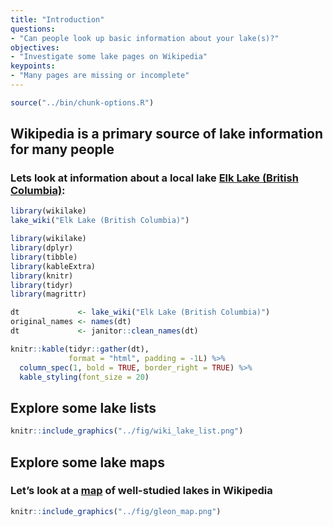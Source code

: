 ```yaml
---
title: "Introduction"
questions:
- "Can people look up basic information about your lake(s)?"
objectives:
- "Investigate some lake pages on Wikipedia"
keypoints:
- "Many pages are missing or incomplete"
---
```


```r
source("../bin/chunk-options.R")
```

## Wikipedia is a primary source of lake information for many people

### Lets look at information about a local lake [Elk Lake (British Columbia)](https://en.wikipedia.org/wiki/Elk_Lake_(British_Columbia)):

```r
library(wikilake)
lake_wiki("Elk Lake (British Columbia)")
```

```r
library(wikilake)
library(dplyr)
library(tibble)
library(kableExtra)
library(knitr)
library(tidyr)
library(magrittr)

dt             <- lake_wiki("Elk Lake (British Columbia)")
original_names <- names(dt)
dt             <- janitor::clean_names(dt)

knitr::kable(tidyr::gather(dt), 
             format = "html", padding = -1L) %>%
  column_spec(1, bold = TRUE, border_right = TRUE) %>%
  kable_styling(font_size = 20)
```

## Explore some lake lists

```r
knitr::include_graphics("../fig/wiki_lake_list.png")
```

## Explore some lake maps

### Let's look at a [map](https://gist.github.com/jsta/e486f337be6d5bcdb3aeb1335959de52) of well-studied lakes in Wikipedia

```r

knitr::include_graphics("../fig/gleon_map.png")
```
